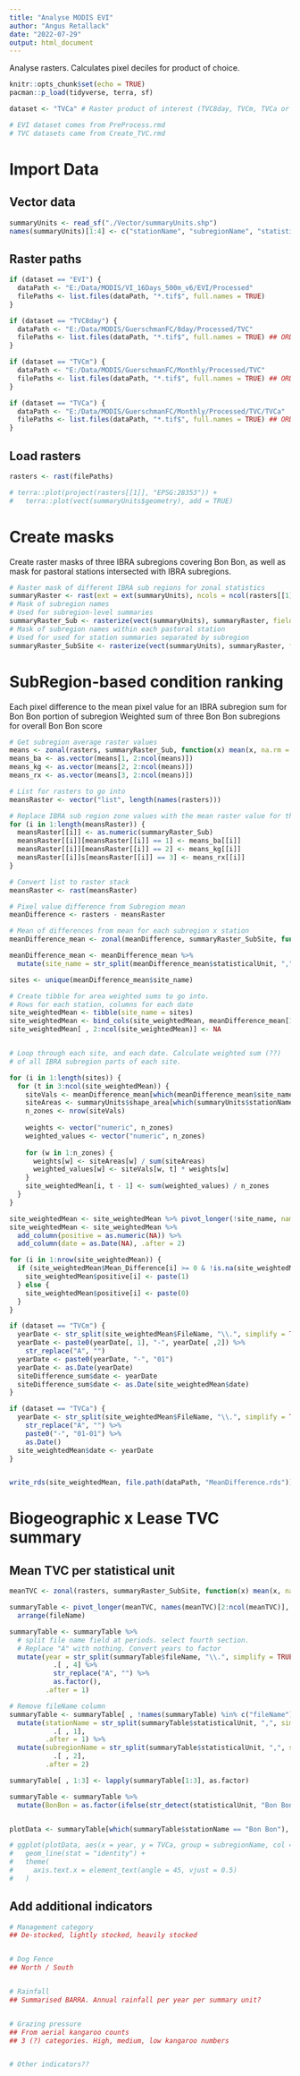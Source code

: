 ```yaml
---
title: "Analyse MODIS EVI"
author: "Angus Retallack"
date: "2022-07-29"
output: html_document
---
```


Analyse rasters. Calculates pixel deciles for product of choice.

```r
knitr::opts_chunk$set(echo = TRUE)
pacman::p_load(tidyverse, terra, sf)

dataset <- "TVCa" # Raster product of interest (TVC8day, TVCm, TVCa or EVI)

# EVI dataset comes from PreProcess.rmd
# TVC datasets came from Create_TVC.rmd
```

# Import Data

## Vector data

```r
summaryUnits <- read_sf("./Vector/summaryUnits.shp")
names(summaryUnits)[1:4] <- c("stationName", "subregionName", "statisticalUnit", "shape_area")
```

## Raster paths

```r
if (dataset == "EVI") {
  dataPath <- "E:/Data/MODIS/VI_16Days_500m_v6/EVI/Processed"
  filePaths <- list.files(dataPath, "*.tif$", full.names = TRUE)
}

if (dataset == "TVC8day") {
  dataPath <- "E:/Data/MODIS/GuerschmanFC/8day/Processed/TVC"
  filePaths <- list.files(dataPath, "*.tif$", full.names = TRUE) ## ORDER BY DATE ###
}

if (dataset == "TVCm") {
  dataPath <- "E:/Data/MODIS/GuerschmanFC/Monthly/Processed/TVC"
  filePaths <- list.files(dataPath, "*.tif$", full.names = TRUE) ## ORDER BY DATE ###
}

if (dataset == "TVCa") {
  dataPath <- "E:/Data/MODIS/GuerschmanFC/Monthly/Processed/TVC/TVCa"
  filePaths <- list.files(dataPath, "*.tif$", full.names = TRUE) ## ORDER BY DATE ###
}
```

## Load rasters

```r
rasters <- rast(filePaths)

# terra::plot(project(rasters[[1]], "EPSG:28353")) +
#   terra::plot(vect(summaryUnits$geometry), add = TRUE)
```

# Create masks

Create raster masks of three IBRA subregions covering Bon Bon, as well as mask for pastoral stations intersected with IBRA subregions.

```r
# Raster mask of different IBRA sub regions for zonal statistics
summaryRaster <- rast(ext = ext(summaryUnits), ncols = ncol(rasters[[1]]), nrows = nrow(rasters[[1]]), crs = crs(rasters[[1]]))
# Mask of subregion names
# Used for subregion-level summaries
summaryRaster_Sub <- rasterize(vect(summaryUnits), summaryRaster, field = "subregionName")
# Mask of subregion names within each pastoral station
# Used for used for station summaries separated by subregion
summaryRaster_SubSite <- rasterize(vect(summaryUnits), summaryRaster, field = "statisticalUnit")
```

# SubRegion-based condition ranking

Each pixel difference to the mean pixel value for an IBRA subregion sum for Bon Bon portion of subregion Weighted sum of three Bon Bon subregions for overall Bon Bon score

```r
# Get subregion average raster values
means <- zonal(rasters, summaryRaster_Sub, function(x) mean(x, na.rm = TRUE))
means_ba <- as.vector(means[1, 2:ncol(means)])
means_kg <- as.vector(means[2, 2:ncol(means)])
means_rx <- as.vector(means[3, 2:ncol(means)])

# List for rasters to go into
meansRaster <- vector("list", length(names(rasters)))

# Replace IBRA sub region zone values with the mean raster value for that zone
for (i in 1:length(meansRaster)) {
  meansRaster[[i]] <- as.numeric(summaryRaster_Sub)
  meansRaster[[i]][meansRaster[[i]] == 1] <- means_ba[[i]]
  meansRaster[[i]][meansRaster[[i]] == 2] <- means_kg[[i]]
  meansRaster[[i]]s[meansRaster[[i]] == 3] <- means_rx[[i]]
}

# Convert list to raster stack 
meansRaster <- rast(meansRaster)

# Pixel value difference from Subregion mean
meanDifference <- rasters - meansRaster

# Mean of differences from mean for each subregion x station
meanDifference_mean <- zonal(meanDifference, summaryRaster_SubSite, function(x) mean(x, na.rm = TRUE))

meanDifference_mean <- meanDifference_mean %>% 
  mutate(site_name = str_split(meanDifference_mean$statisticalUnit, ",", simplify = TRUE)[,1], .after = 1)

sites <- unique(meanDifference_mean$site_name)

# Create tibble for area weighted sums to go into.
# Rows for each station, columns for each date
site_weightedMean <- tibble(site_name = sites)
site_weightedMean <- bind_cols(site_weightedMean, meanDifference_mean[1:nrow(site_weightedMean), 3:ncol(meanDifference_mean)])
site_weightedMean[ , 2:ncol(site_weightedMean)] <- NA


# Loop through each site, and each date. Calculate weighted sum (??) 
# of all IBRA subregion parts of each site. 

for (i in 1:length(sites)) {
  for (t in 3:ncol(site_weightedMean)) {
    siteVals <- meanDifference_mean[which(meanDifference_mean$site_name == sites[[i]]), ]
    siteAreas <- summaryUnits$shape_area[which(summaryUnits$stationName == sites[[i]])]
    n_zones <- nrow(siteVals)
    
    weights <- vector("numeric", n_zones)
    weighted_values <- vector("numeric", n_zones)
    
    for (w in 1:n_zones) {
      weights[w] <- siteAreas[w] / sum(siteAreas)
      weighted_values[w] <- siteVals[w, t] * weights[w]
    }
    site_weightedMean[i, t - 1] <- sum(weighted_values) / n_zones
  }
}

site_weightedMean <- site_weightedMean %>% pivot_longer(!site_name, names_to = "FileName", values_to = "Mean_Difference")
site_weightedMean <- site_weightedMean %>% 
  add_column(positive = as.numeric(NA)) %>% 
  add_column(date = as.Date(NA), .after = 2)

for (i in 1:nrow(site_weightedMean)) {
  if (site_weightedMean$Mean_Difference[i] >= 0 & !is.na(site_weightedMean$Mean_Difference[i])) {
    site_weightedMean$positive[i] <- paste(1)
  } else {
    site_weightedMean$positive[i] <- paste(0)
  }
}

if (dataset == "TVCm") {
  yearDate <- str_split(site_weightedMean$FileName, "\\.", simplify = TRUE)[,4:5]
  yearDate <- paste0(yearDate[, 1], "-", yearDate[ ,2]) %>% 
    str_replace("A", "")
  yearDate <- paste0(yearDate, "-", "01")
  yearDate <- as.Date(yearDate)
  siteDifference_sum$date <- yearDate
  siteDifference_sum$date <- as.Date(site_weightedMean$date)
}

if (dataset == "TVCa") {
  yearDate <- str_split(site_weightedMean$FileName, "\\.", simplify = TRUE)[ , 4] %>%
    str_replace("A", "") %>% 
    paste0("-", "01-01") %>% 
    as.Date()
  site_weightedMean$date <- yearDate
}


write_rds(site_weightedMean, file.path(dataPath, "MeanDifference.rds"))
```

# Biogeographic x Lease TVC summary

## Mean TVC per statistical unit

```r
meanTVC <- zonal(rasters, summaryRaster_SubSite, function(x) mean(x, na.rm = TRUE))

summaryTable <- pivot_longer(meanTVC, names(meanTVC)[2:ncol(meanTVC)], names_to = "fileName", values_to = "TVCa") %>% 
  arrange(fileName)

summaryTable <- summaryTable %>% 
  # split file name field at periods. select fourth section.
  # Replace "A" with nothing. Convert years to factor
  mutate(year = str_split(summaryTable$fileName, "\\.", simplify = TRUE) %>% 
           .[ , 4] %>% 
           str_replace("A", "") %>% 
           as.factor(), 
         .after = 1)

# Remove fileName column
summaryTable <- summaryTable[ , !names(summaryTable) %in% c("fileName")] %>% 
  mutate(stationName = str_split(summaryTable$statisticalUnit, ",", simplify = TRUE) %>% 
           .[ , 1],
         .after = 1) %>% 
  mutate(subregionName = str_split(summaryTable$statisticalUnit, ",", simplify = TRUE) %>% 
           .[ , 2],
         .after = 2)

summaryTable[ , 1:3] <- lapply(summaryTable[1:3], as.factor)

summaryTable <- summaryTable %>%
  mutate(BonBon = as.factor(ifelse(str_detect(statisticalUnit, "Bon Bon"), 1, 0)))


plotData <- summaryTable[which(summaryTable$stationName == "Bon Bon"), ]

# ggplot(plotData, aes(x = year, y = TVCa, group = subregionName, col = subregionName)) +
#   geom_line(stat = "identity") +
#   theme(
#     axis.text.x = element_text(angle = 45, vjust = 0.5)
#   )

```

## Add additional indicators

```r
# Management category
## De-stocked, lightly stocked, heavily stocked


# Dog Fence
## North / South


# Rainfall
## Summarised BARRA. Annual rainfall per year per summary unit?


# Grazing pressure
## From aerial kangaroo counts
## 3 (?) categories. High, medium, low kangaroo numbers


# Other indicators??

```


